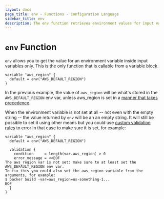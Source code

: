 ```yaml
---
layout: docs
page_title: env - Functions - Configuration Language
sidebar_title: env
description: The env function retrieves environment values for input variables.
---
```


# `env` Function

`env` allows you to get the value for an environment variable inside input
variables only. This is the only function that is callable from a variable
block.

```hcl
variable "aws_region" {
  default = env("AWS_DEFAULT_REGION")
}
```

In the previous example, the value of `aws_region` will be what's stored in the
`AWS_DEFAULT_REGION` env var, unless aws_region is set in a [manner that takes
precedence](/docs/from-1.5/variables#assigning-values-to-build-variables).

When the environment variable is not set at all -- not even with the empty
string -- the value returned by `env` will be an an empty string. It will still
be possible to set it using other means but you could use [custom validation
rules](/docs/from-1.5/variables#custom-validation-rules) to error in that case
to make sure it is set, for example:

```hcl
variable "aws_region" {
  default = env("AWS_DEFAULT_REGION")

  validation {
    condition     = length(var.aws_region) > 0
    error_message = <<EOF
The aws_region var is not set: make sure to at least set the AWS_DEFAULT_REGION env var.
To fix this you could also set the aws_region variable from the arguments, for example:
$ packer build -var=aws_region=us-something-1...
EOF
  }
}
```

